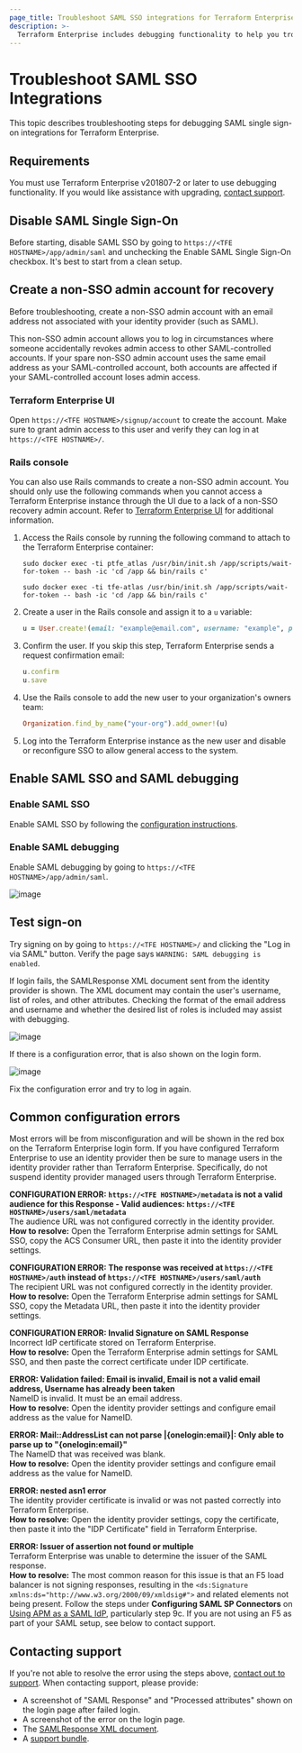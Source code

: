 ```yaml
---
page_title: Troubleshoot SAML SSO integrations for Terraform Enterprise
description: >-
  Terraform Enterprise includes debugging functionality to help you troubleshoot SAML SSO issues. Learn how SAML single sign-on troubleshooting tasks.
---
```


# Troubleshoot SAML SSO Integrations

This topic describes troubleshooting steps for debugging SAML single sign-on integrations for Terraform Enterprise.

## Requirements

You must use Terraform Enterprise v201807-2 or later to use debugging functionality. If you would like assistance with upgrading, [contact support](/terraform/enterprise/deploy/troubleshoot/contact-support).

## Disable SAML Single Sign-On

Before starting, disable SAML SSO by going to `https://<TFE HOSTNAME>/app/admin/saml` and unchecking the Enable SAML Single Sign-On checkbox. It's best to start from a clean setup.

## Create a non-SSO admin account for recovery

Before troubleshooting, create a non-SSO admin account with an email address not associated with your identity provider (such as SAML).

This non-SSO admin account allows you to log in circumstances where someone accidentally revokes admin access to other SAML-controlled accounts. If your spare non-SSO admin account uses the same email address as your SAML-controlled account, both accounts are affected if your SAML-controlled account loses admin access.

### Terraform Enterprise UI

Open `https://<TFE HOSTNAME>/signup/account` to create the account. Make sure to grant admin access to this user and verify they can log in at `https://<TFE HOSTNAME>/`.

### Rails console

You can also use Rails commands to create a non-SSO admin account.
You should only use the following commands when you cannot access a Terraform Enterprise instance through the UI due to a lack of a non-SSO recovery admin account. Refer to [Terraform Enterprise UI](#terraform-enterprise-ui) for additional information.
1. Access the Rails console by running the following command to attach to the Terraform Enterprise container:

    <Tabs>
    <Tab heading="Terraform Enterprise v202204-2 and older">

    ```shell-session
    sudo docker exec -ti ptfe_atlas /usr/bin/init.sh /app/scripts/wait-for-token -- bash -ic 'cd /app && bin/rails c'
    ```

    </Tab>
    <Tab heading="Terraform Enterprise v202205-1 and newer">

    ```shell-session
    sudo docker exec -ti tfe-atlas /usr/bin/init.sh /app/scripts/wait-for-token -- bash -ic 'cd /app && bin/rails c'
    ```

    </Tab>
    </Tabs>

1. Create a user in the Rails console and assign it to a `u` variable:

    ```ruby
    u = User.create!(email: "example@email.com", username: "example", password: "example", is_admin: true)
    ```

1. Confirm the user. If you skip this step, Terraform Enterprise sends a request confirmation email:

    ```ruby
    u.confirm
    u.save
    ```

1. Use the Rails console to add the new user to your organization's owners team:

    ```ruby
    Organization.find_by_name("your-org").add_owner!(u)
    ```

1. Log into the Terraform Enterprise instance as the new user and disable or reconfigure SSO to allow general access to the system.

## Enable SAML SSO and SAML debugging

### Enable SAML SSO

Enable SAML SSO by following the [configuration instructions](/terraform/enterprise/saml/configuration).

### Enable SAML debugging

Enable SAML debugging by going to `https://<TFE HOSTNAME>/app/admin/saml`.

![image](/img/docs/saml-sso-enable.png)

## Test sign-on

Try signing on by going to `https://<TFE HOSTNAME>/` and clicking the "Log in via SAML" button. Verify the page says `WARNING: SAML debugging is enabled`.

If login fails, the SAMLResponse XML document sent from the identity provider is shown. The XML document may contain the user's username, list of roles, and other attributes. Checking the format of the email address and username and whether the desired list of roles is included may assist with debugging.

![image](/img/docs/saml-response.png)

If there is a configuration error, that is also shown on the login form.

![image](/img/docs/saml-error.png)

Fix the configuration error and try to log in again.

## Common configuration errors

Most errors will be from misconfiguration and will be shown in the red box on the Terraform Enterprise login form. If you have configured Terraform Enterprise to use an identity provider then be sure to manage users in the identity provider rather than Terraform Enterprise. Specifically, do not suspend identity provider managed users through Terraform Enterprise.

**CONFIGURATION ERROR: `https://<TFE HOSTNAME>/metadata` is not a valid audience for this Response - Valid audiences: `https://<TFE HOSTNAME>/users/saml/metadata`**<br />
The audience URL was not configured correctly in the identity provider.<br />
**How to resolve:** Open the Terraform Enterprise admin settings for SAML SSO, copy the ACS Consumer URL, then paste it into the identity provider settings.

**CONFIGURATION ERROR: The response was received at `https://<TFE HOSTNAME>/auth` instead of `https://<TFE HOSTNAME>/users/saml/auth`**<br />
The recipient URL was not configured correctly in the identity provider.<br />
**How to resolve:** Open the Terraform Enterprise admin settings for SAML SSO, copy the Metadata URL, then paste it into the identity provider settings.

**CONFIGURATION ERROR: Invalid Signature on SAML Response**<br />
Incorrect IdP certificate stored on Terraform Enterprise.<br />
**How to resolve:** Open the Terraform Enterprise admin settings for SAML SSO, and then paste the correct certificate under IDP certificate.

**ERROR: Validation failed: Email is invalid, Email is not a valid email address, Username has already been taken**<br />
NameID is invalid. It must be an email address.<br />
**How to resolve:** Open the identity provider settings and configure email address as the value for NameID.

**ERROR: Mail::AddressList can not parse |{onelogin:email}|: Only able to parse up to "{onelogin:email}"**<br />
The NameID that was received was blank.<br />
**How to resolve:** Open the identity provider settings and configure email address as the value for NameID.

**ERROR: nested asn1 error**<br />
The identity provider certificate is invalid or was not pasted correctly into Terraform Enterprise.<br />
**How to resolve:** Open the identity provider settings, copy the certificate, then paste it into the "IDP Certificate" field in Terraform Enterprise.

**ERROR: Issuer of assertion not found or multiple**<br />
Terraform Enterprise was unable to determine the issuer of the SAML response.<br />
**How to resolve:** The most common reason for this issue is that an F5 load balancer is not signing responses, resulting in the `<ds:Signature xmlns:ds="http://www.w3.org/2000/09/xmldsig#">` and related elements not being present. Follow the steps under **Configuring SAML SP Connectors** on [Using APM as a SAML IdP](https://support.f5.com/kb/en-us/products/big-ip_apm/manuals/product/apm-authentication-single-sign-on-12-1-0/29.html), particularly step 9c. If you are not using an F5 as part of your SAML setup, see below to contact support.

## Contacting support

If you're not able to resolve the error using the steps above, [contact out to support](/terraform/enterprise//deploy/troubleshoot/contact-support). When contacting support, please provide:

- A screenshot of "SAML Response" and "Processed attributes" shown on the login page after failed login.
- A screenshot of the error on the login page.
- The [SAMLResponse XML document](/terraform/enterprise/saml/idp-configuration#example-samlresponse).
- A [support bundle](/terraform/enterprise//deploy/troubleshoot/contact-support).
